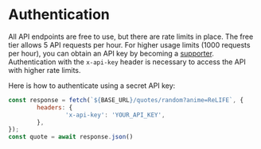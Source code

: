 # Authentication

All API endpoints are free to use, but there are rate limits in place. The free tier allows 5 API requests per hour. For higher usage limits (1000 requests per hour), you can obtain an API key by becoming a [supporter](/support). Authentication with the `x-api-key` header is necessary to access the API with higher rate limits.

Here is how to authenticate using a secret API key:

```js
const response = fetch(`${BASE_URL}/quotes/random?anime=ReLIFE`, {
		headers: {
				'x-api-key': 'YOUR_API_KEY',
		},
});
const quote = await response.json()
```
